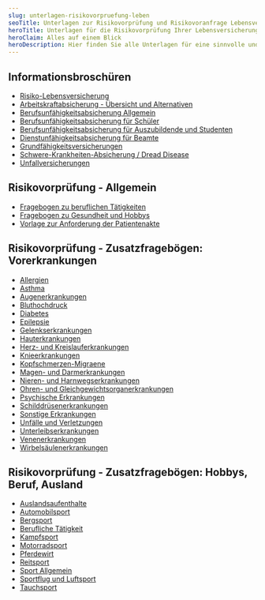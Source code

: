 ```yaml
---
slug: unterlagen-risikovorpruefung-leben
seoTitle: Unterlagen zur Risikovorprüfung und Risikovoranfrage Lebensversicherung und Berufsunfähigkeitsabsicherung
heroTitle: Unterlagen für die Risikovorprüfung Ihrer Lebensversicherung / Arbeitskraftabsicherung
heroClaim: Alles auf einem Blick
heroDescription: Hier finden Sie alle Unterlagen für eine sinnvolle und notwendige Risikovorprüfung / Risikovoranfrage Ihrer Lebensversicherung oder Arbeitskraftabsicherung (z.B. Berufsunfähigkeitsabsicherung). Einfach anklicken, herunterladen und bei Bedarf ausfüllen. Gerne sind wir Ihnen dabei behilflich!
---
```


## Informationsbroschüren

-   [Risiko-Lebensversicherung](/risikovorpruefung-leben/Broschuere_Risiko-Lebensversicherung.pdf) 
-   [Arbeitskraftabsicherung - Übersicht und Alternativen](/risikovorpruefung-leben/Broschuere_Arbeitskraftabsicherung_Uebersicht_und_Alternativen.pdf)
-   [Berufsunfähigkeitsabsicherung Allgemein](/risikovorpruefung-leben/Broschuere_Berufsunfaehigkeitsabsicherung.pdf)
-   [Berufsunfähigkeitsabsicherung für Schüler](/risikovorpruefung-leben/Broschuere_Berufsunfaehigkeitsabsicherung_fuer_Schueler.pdf)
-   [Berufsunfähigkeitsabsicherung für Auszubildende und Studenten](/risikovorpruefung-leben/Broschuere_Berufsunfaehigkeitsabsicherung_fuer_Studenten_und_Azubis.pdf)
-   [Dienstunfähigkeitsabsicherung für Beamte](/risikovorpruefung-leben/Broschuere_Dienstunfaehigkeitsabsicherung.pdf)
-   [Grundfähigkeitsversicherungen](/risikovorpruefung-leben/Broschuere_Grundfaehigkeitsversicherung.pdf)
-   [Schwere-Krankheiten-Absicherung / Dread Disease](/risikovorpruefung-leben/Broschuere_Schwere-Krankheiten_Dread-Disease.pdf)
-   [Unfallversicherungen](/risikovorpruefung-leben/Broschuere_Unfallversicherungen.pdf)

## Risikovorprüfung - Allgemein

- [Fragebogen zu beruflichen Tätigkeiten](/risikovorpruefung-leben/Fragebogen_Risikovoranfrage_Beruf_Taetigkeit.pdf)
- [Fragebogen zu Gesundheit und Hobbys](/risikovorpruefung-leben/Fragebogen_Risikovoranfrage_Gesundheit_Hobby.pdf)
- [Vorlage zur Anforderung der Patientenakte](/risikovorpruefung-leben/Vorlage_Anforderung_Patientenakte.pdf)

## Risikovorprüfung - Zusatzfragebögen: Vorerkrankungen

- [Allergien](/risikovorpruefung-leben/Fragebogen_Allergie.pdf)
- [Asthma](/risikovorpruefung-leben/Fragebogen_Asthma.pdf)
- [Augenerkrankungen](/risikovorpruefung-leben/Fragebogen_Augenerkrankungen.pdf)
- [Bluthochdruck](/risikovorpruefung-leben/Fragebogen_Bluthochdruck.pdf)
- [Diabetes](/risikovorpruefung-leben/Fragebogen_Diabetes.pdf)
- [Epilepsie](/risikovorpruefung-leben/Fragebogen_Epilepsie.pdf)
- [Gelenkserkrankungen](/risikovorpruefung-leben/Fragebogen_Gelenkserkrankungen.pdf)
- [Hauterkrankungen](/risikovorpruefung-leben/Fragebogen_Hauterkrankungen.pdf)
- [Herz- und Kreislauferkrankungen](/risikovorpruefung-leben/Fragebogen_Herz_und_Kreislauferkrankungen.pdf)
- [Knieerkrankungen](/risikovorpruefung-leben/Fragebogen_Knieerkrankungen.pdf)
- [Kopfschmerzen-Migraene](/risikovorpruefung-leben/Fragebogen_Kopfschmerzen-Migraene.pdf)
- [Magen- und Darmerkrankungen](/risikovorpruefung-leben/Fragebogen_Magen_Darmerkrankungen.pdf)
- [Nieren- und Harnwegserkrankungen](/risikovorpruefung-leben/Fragebogen_Nieren_und_Harnwegserkrankungen.pdf)
- [Ohren- und Gleichgewichtsorganerkrankungen](/risikovorpruefung-leben/Fragebogen_Ohren_Gleichgewichtsorganerkrankungen.pdf)
- [Psychische Erkrankungen](/risikovorpruefung-leben/Fragebogen_Psychische_Erkrankungen.pdf)
- [Schilddrüsenerkrankungen](/risikovorpruefung-leben/Fragebogen_Schilddruesenerkrankungen.pdf)
- [Sonstige Erkrankungen](/risikovorpruefung-leben/Fragebogen_Sonstige_Erkrankungen.pdf)
- [Unfälle und Verletzungen](/risikovorpruefung-leben/Fragebogen_Unfaelle_und_Verletzungen.pdf)
- [Unterleibserkrankungen](/risikovorpruefung-leben/Fragebogen_Unterleibserkrankungen.pdf)
- [Venenerkrankungen](/risikovorpruefung-leben/Fragebogen_Venenerkrankungen.pdf)
- [Wirbelsäulenerkrankungen](/risikovorpruefung-leben/Fragebogen_Wirbelsaeulenerkrankungen.pdf)

## Risikovorprüfung - Zusatzfragebögen: Hobbys, Beruf, Ausland

- [Auslandsaufenthalte](/risikovorpruefung-leben/Fragebogen_Auslandsaufenthalte.pdf)
- [Automobilsport](/risikovorpruefung-leben/Fragebogen_Automobilsport.pdf)
- [Bergsport](/risikovorpruefung-leben/Fragebogen_Bergsport.pdf)
- [Berufliche Tätigkeit](/risikovorpruefung-leben/Fragebogen_Berufliche_Taetigkeit.pdf)
- [Kampfsport](/risikovorpruefung-leben/Fragebogen_Kampfsport.pdf)
- [Motorradsport](/risikovorpruefung-leben/Fragebogen_Motorradsport.pdf)
- [Pferdewirt](/risikovorpruefung-leben/Fragebogen_Pferdewirt.pdf)
- [Reitsport](/risikovorpruefung-leben/Fragebogen_Reitsport.pdf)
- [Sport Allgemein](/risikovorpruefung-leben/Fragebogen_Sport_allgemein.pdf)
- [Sportflug und Luftsport](/risikovorpruefung-leben/Fragebogen_Sportflug_Luftsport.pdf)
- [Tauchsport](/risikovorpruefung-leben/Fragebogen_Tauchsport.pdf)




